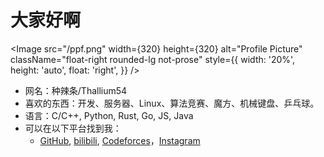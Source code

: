 # 大家好啊

<Image src="/ppf.png" width={320} height={320} alt="Profile Picture" className="float-right rounded-lg not-prose"
    style={{
        width: '20%',
        height: 'auto',
        float: 'right',
    }}
/>

- 网名：种辣条/Thallium54
- 喜欢的东西：开发、服务器、Linux、算法竞赛、魔方、机械键盘、乒乓球。
- 语言：C/C++, Python, Rust, Go, JS, Java
- 可以在以下平台找到我：
    - [GitHub](https://github.com/thallium), [bilibili](https://space.bilibili.com/3019370), [Codeforces](https://codeforces.com/profile/Thallium54)，[Instagram](https://www.instagram.com/thallium54/)
